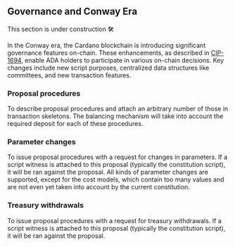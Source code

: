 
## Governance and Conway Era

<Callout>
This section is under construction 🛠️
</Callout>

In the Conway era, the Cardano blockchain is introducing significant governance features on-chain. These enhancements, as described in [CIP-1694](https://github.com/cardano-foundation/CIPs/tree/master/CIP-1694), enable ADA holders
to participate in various on-chain decisions. Key changes include new script purposes, centralized data structures like committees, and new transaction features.

### Proposal procedures

To describe proposal procedures and attach an arbitrary number of those in transaction skeletons. The balancing mechanism will take into account the required deposit for each of these procedures.

### Parameter changes

To issue proposal procedures with a request for changes in parameters. If a script witness is attached to this proposal (typically the constitution script), it will be ran against the proposal. All kinds of parameter changes are supported, except for the cost models, which contain too many values and are not even yet taken into account by the current constitution.

### Treasury withdrawals

To issue proposal procedures with a request for treasury withdrawals. If a script witness is attached to this proposal (typically the constitution script), it will be ran against the proposal.

